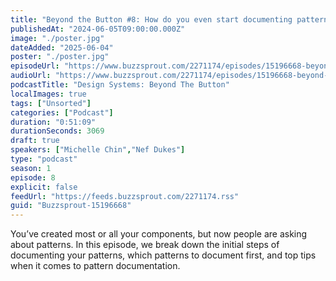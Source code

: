 ```yaml
---
title: "Beyond the Button #8: How do you even start documenting patterns?"
publishedAt: "2024-06-05T09:00:00.000Z"
image: "./poster.jpg"
dateAdded: "2025-06-04"
poster: "./poster.jpg"
episodeUrl: "https://www.buzzsprout.com/2271174/episodes/15196668-beyond-the-button-8-how-do-you-even-start-documenting-patterns.mp3"
audioUrl: "https://www.buzzsprout.com/2271174/episodes/15196668-beyond-the-button-8-how-do-you-even-start-documenting-patterns.mp3"
podcastTitle: "Design Systems: Beyond The Button"
localImages: true
tags: ["Unsorted"]
categories: ["Podcast"]
duration: "0:51:09"
durationSeconds: 3069
draft: true
speakers: ["Michelle Chin","Nef Dukes"]
type: "podcast"
season: 1
episode: 8
explicit: false
feedUrl: "https://feeds.buzzsprout.com/2271174.rss"
guid: "Buzzsprout-15196668"
---
```

You’ve created most or all your components, but now people are asking about patterns. In this episode, we break down the initial steps of documenting your patterns, which patterns to document first, and top tips when it comes to pattern documentation.

